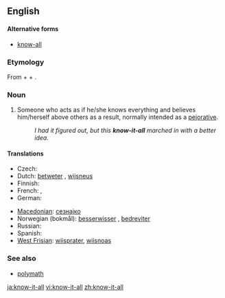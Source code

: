 ==English==

====Alternative forms====
* [[know-all]]

===Etymology===
From {{term|know}} + {{term|it}} + {{term|all}}.

===Noun===
{{en-noun|sg=[[know]]-[[it]]-[[all]]}}

# Someone who acts as if he/she knows everything and believes him/herself above others as a result, normally intended as a [[pejorative]].
#: ''I had it figured out, but this '''know-it-all''' marched in with a better idea.''

====Translations====
{{trans-top|someone who acts as though he/she knows everything}}
* Czech: {{t-|cs|vševěd|m}}
* Dutch: [[betweter]] {{m}}, [[wijsneus]] {{m}}
* Finnish: {{t-|fi|kaikkitietävä}}
* French: {{t-|fr|pédant|m}}, {{t+|fr|pédante|f}}
* German: {{t+|de|Besserwisser|m}}
{{trans-mid}}
* [[Macedonian]]: [[сезнајко]] {{n}}
* Norwegian (bokmål): [[besserwisser]] {{m}}, [[bedreviter]] {{m}}
* Russian: {{t|ru|всезнайка|m|f|tr=vseznájka|sc=Cyrl}}
* Spanish: {{t-|es|sabelotodo}}
* [[West Frisian]]: [[wiisprater]], [[wiisnoas]]
{{trans-bottom}}

===See also===
* [[polymath]]

[[ja:know-it-all]]
[[vi:know-it-all]]
[[zh:know-it-all]]